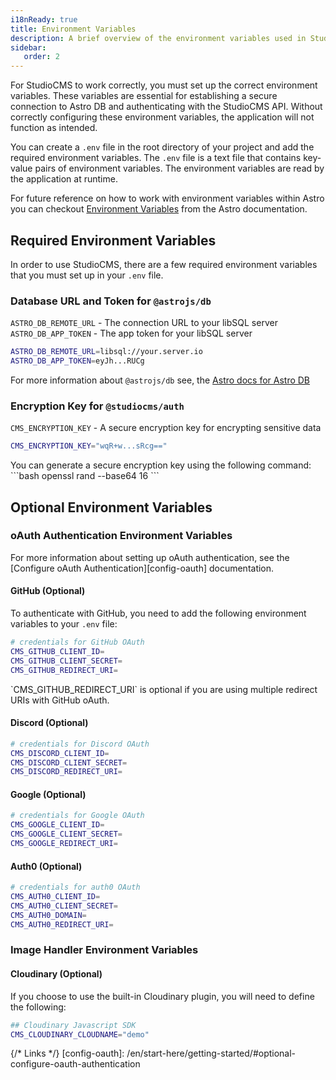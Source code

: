 ```yaml
---
i18nReady: true
title: Environment Variables
description: A brief overview of the environment variables used in StudioCMS.
sidebar:
   order: 2
---
```



For StudioCMS to work correctly, you must set up the correct environment variables. These variables are essential for establishing a secure connection to Astro DB and authenticating with the StudioCMS API. Without correctly configuring these environment variables, the application will not function as intended.

You can create a `.env` file in the root directory of your project and add the required environment variables. The `.env` file is a text file that contains key-value pairs of environment variables. The environment variables are read by the application at runtime.

For future reference on how to work with environment variables within Astro you can checkout [Environment Variables](https://docs.astro.build/guides/environment-variables) from the Astro documentation.

## Required Environment Variables

In order to use StudioCMS, there are a few required environment variables that you must set up in your `.env` file.

### Database URL and Token for `@astrojs/db`

`ASTRO_DB_REMOTE_URL` - The connection URL to your libSQL server
`ASTRO_DB_APP_TOKEN` - The app token for your libSQL server

```bash title=".env"
ASTRO_DB_REMOTE_URL=libsql://your.server.io
ASTRO_DB_APP_TOKEN=eyJh...RUCg
```

<ReadMore>For more information about `@astrojs/db` see, the [Astro docs for Astro DB](https://docs.astro.build/en/guides/astro-db/)</ReadMore>

### Encryption Key for `@studiocms/auth`

`CMS_ENCRYPTION_KEY` - A secure encryption key for encrypting sensitive data

```bash title=".env"
CMS_ENCRYPTION_KEY="wqR+w...sRcg=="
```

<Aside type="note" title="Use OpenSSL">
You can generate a secure encryption key using the following command: 
```bash
openssl rand --base64 16
``` 
</Aside>

## Optional Environment Variables

### oAuth Authentication Environment Variables

<ReadMore>
For more information about setting up oAuth authentication, see the [Configure oAuth Authentication][config-oauth] documentation.
</ReadMore>

#### GitHub (Optional)

To authenticate with GitHub, you need to add the following environment variables to your `.env` file:

```bash title=".env"
# credentials for GitHub OAuth
CMS_GITHUB_CLIENT_ID=
CMS_GITHUB_CLIENT_SECRET=
CMS_GITHUB_REDIRECT_URI=
```

<Aside type="note" title="Note">
`CMS_GITHUB_REDIRECT_URI` is optional if you are using multiple redirect URIs with GitHub oAuth.
</Aside>

#### Discord (Optional)

```bash title=".env"
# credentials for Discord OAuth
CMS_DISCORD_CLIENT_ID=
CMS_DISCORD_CLIENT_SECRET=
CMS_DISCORD_REDIRECT_URI=
```

#### Google (Optional)

```bash title=".env"
# credentials for Google OAuth
CMS_GOOGLE_CLIENT_ID=
CMS_GOOGLE_CLIENT_SECRET=
CMS_GOOGLE_REDIRECT_URI=
```

#### Auth0 (Optional)

```bash title=".env"
# credentials for auth0 OAuth
CMS_AUTH0_CLIENT_ID=
CMS_AUTH0_CLIENT_SECRET=
CMS_AUTH0_DOMAIN=
CMS_AUTH0_REDIRECT_URI=
```

### Image Handler Environment Variables

#### Cloudinary (Optional)

If you choose to use the built-in Cloudinary plugin, you will need to define the following:

```bash title=".env"
## Cloudinary Javascript SDK
CMS_CLOUDINARY_CLOUDNAME="demo"
```

{/* Links */}
[config-oauth]: /en/start-here/getting-started/#optional-configure-oauth-authentication